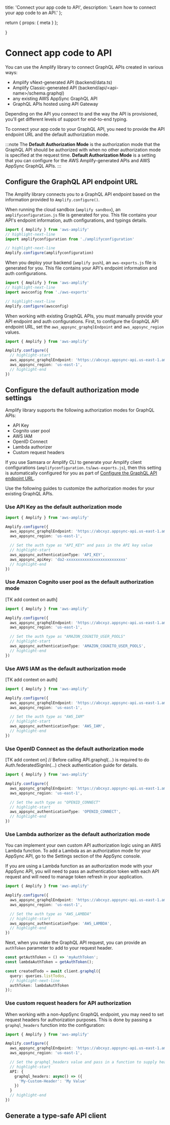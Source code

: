   title: 'Connect your app code to API',
  description:
    'Learn how to connect your app code to an API.'
};

  return {
    props: {
      meta
    }
  };

}


# Connect app code to API

You can use the Amplify library to connect GraphQL APIs created in various ways:
- Amplify vNext-generated API (backend/data.ts)
- Amplify Classic-generated API (backend/api/<api-name\>/schema.graphql)
- any existing AWS AppSync GraphQL API
- GraphQL APIs hosted using API Gateway

Depending on the API you connect to and the way the API is provisioned, you'll get different levels of support for end-to-end typing. 

To connect your app code to your GraphQL API, you need to provide the API endpoint URL and the default authorization mode. 

:::note
The **Default Authorization Mode** is the authorization mode that the GraphQL API should be authorized with when no other authorization mode is specified at the request time. **Default Authorization Mode** is a setting that you can configure for the AWS Amplify-generated APIs and AWS AppSync GraphQL APIs.
:::

## Configure the GraphQL API endpoint URL

The Amplify library connects you to a GraphQL API endpoint based on the information provided to `Amplify.configure()`.

<Tabs>

  <TabItem value="vNext" label="Samsara" default>

When running the cloud sandbox (`amplify sandbox`), an `amplifyconfiguration.js` file is generated for you. This file contains your API's endpoint information, auth configurations, and typings details.

```ts
import { Amplify } from 'aws-amplify'
// highlight-next-line
import amplifyconfiguration from './amplifyconfiguration'

// highlight-next-line
Amplify.configure(amplifyconfiguration)
```

  </TabItem>
  <TabItem value="classic" label="Amplify CLI">

When you deploy your backend (`amplify push`), an `aws-exports.js` file is generated for you. This file contains your API's endpoint information and auth configurations.

```ts
import { Amplify } from 'aws-amplify'
// highlight-next-line
import awsconfig from './aws-exports'

// highlight-next-line
Amplify.configure(awsconfig)
```

  </TabItem>
  <TabItem value="appsync" label="Existing AppSync GraphQL API">

When working with existing GraphQL APIs, you must manually provide your API endpoint and auth configurations. First, to configure the GraphQL API endpoint URL, set the `aws_appsync_graphqlEndpoint` and `aws_appsync_region` values. 

```ts
import { Amplify } from 'aws-amplify'

Amplify.configure({
  // highlight-start
  aws_appsync_graphqlEndpoint: 'https://abcxyz.appsync-api.us-east-1.amazonaws.com/graphql',
  aws_appsync_region: 'us-east-1',
  // highlight-end
})
```

  </TabItem>
</Tabs>

## Configure the default authorization mode settings

Amplify library supports the following authorization modes for GraphQL APIs:
- API Key
- Cognito user pool
- AWS IAM
- OpenID Connect
- Lambda authorizer
- Custom request headers

If you use Samsara or Amplify CLI to generate your Amplify client configurations (`amplifyconfiguration.ts`/`aws-exports.js`), then this setting is automatically configured for you as part of [Configure the GraphQL API endpoint URL](#configure-the-graphql-api-endpoint-url).

Use the following guides to customize the authorization modes for your existing GraphQL APIs.  

### Use API Key as the default authorization mode

```ts
import { Amplify } from 'aws-amplify'

Amplify.configure({
  aws_appsync_graphqlEndpoint: 'https://abcxyz.appsync-api.us-east-1.amazonaws.com/graphql',
  aws_appsync_region: 'us-east-1',

  // Set the auth type as "API_KEY" and pass in the API key value
  // highlight-start
  aws_appsync_authenticationType: 'API_KEY',
  aws_appsync_apiKey: 'da2-xxxxxxxxxxxxxxxxxxxxxxxxxx'
  // highlight-end
})
```

### Use Amazon Cognito user pool as the default authorization mode

[TK add context on auth]

```ts
import { Amplify } from 'aws-amplify'

Amplify.configure({
  aws_appsync_graphqlEndpoint: 'https://abcxyz.appsync-api.us-east-1.amazonaws.com/graphql',
  aws_appsync_region: 'us-east-1',

  // Set the auth type as "AMAZON_COGNITO_USER_POOLS"
  // highlight-start
  aws_appsync_authenticationType: 'AMAZON_COGNITO_USER_POOLS',
  // highlight-end
})
```

### Use AWS IAM as the default authorization mode

[TK add context on auth]

```ts
import { Amplify } from 'aws-amplify'

Amplify.configure({
  aws_appsync_graphqlEndpoint: 'https://abcxyz.appsync-api.us-east-1.amazonaws.com/graphql',
  aws_appsync_region: 'us-east-1',

  // Set the auth type as "AWS_IAM"
  // highlight-start
  aws_appsync_authenticationType: 'AWS_IAM',
  // highlight-end
})
```

### Use OpenID Connect as the default authorization mode

[TK add context on]  // Before calling API.graphql(...) is required to do Auth.federatedSignIn(...) check authentication guide for details.


```ts
import { Amplify } from 'aws-amplify'

Amplify.configure({
  aws_appsync_graphqlEndpoint: 'https://abcxyz.appsync-api.us-east-1.amazonaws.com/graphql',
  aws_appsync_region: 'us-east-1',

  // Set the auth type as "OPENID_CONNECT"
  // highlight-start
  aws_appsync_authenticationType: 'OPENID_CONNECT',
  // highlight-end
})
```

### Use Lambda authorizer as the default authorization mode

You can implement your own custom API authorization logic using an AWS Lambda function. To add a Lambda as an authorization mode for your AppSync API, go to the Settings section of the AppSync console.

If you are using a Lambda function as an authorization mode with your AppSync API, you will need to pass an authentication token with each API request and will need to manage token refresh in your application.

```ts
import { Amplify } from 'aws-amplify'

Amplify.configure({
  aws_appsync_graphqlEndpoint: 'https://abcxyz.appsync-api.us-east-1.amazonaws.com/graphql',
  aws_appsync_region: 'us-east-1',

  // Set the auth type as "AWS_LAMBDA"
  // highlight-start
  aws_appsync_authenticationType: 'AWS_LAMBDA',
  // highlight-end
})
```

Next, when you make the GraphQL API request, you can provide an `authToken` parameter to add to your request header.

```ts
const getAuthToken = () => 'myAuthToken';
const lambdaAuthToken = getAuthToken();

const createdTodo = await client.graphql({
  query: queries.listTodos,
  // highlight-next-line
  authToken: lambdaAuthToken
});
```

### Use custom request headers for API authorization

When working with a non-AppSync GraphQL endpoint, you may need to set request headers for authorization purposes. This is done by passing a `graphql_headers` function into the configuration:

```ts
import { Amplify } from 'aws-amplify'

Amplify.configure({
  aws_appsync_graphqlEndpoint: 'https://abcxyz.appsync-api.us-east-1.amazonaws.com/graphql',
  aws_appsync_region: 'us-east-1',

  // Set the graphql_headers value and pass in a function to supply headers
  // highlight-start
  API: {
    graphql_headers: async() => ({
      'My-Custom-Header': 'My Value'
    })
  }
  // highlight-end
})
```

## Generate a type-safe API client
